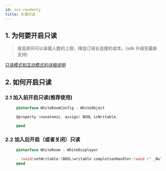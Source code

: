 ```yaml
---
id: ios-readonly
title: 大课只读
---
```

## 1. 为何要开启只读

> 提高房间可以承载人数的上限，降低订阅长连接的成本。(sdk 升级到最新支持)

[只读模式和互动模式的详细说明](/docs/faq/large-class/)

## 2. 如何开启只读

### 2.1 加入前开启只读(推荐使用)

``` Objective-C
     @interface WhiteRoomConfig : WhiteObject

     @property (nonatomic, assign) BOOL isWritable;

     @end

```

### 2.2 加入后开启（或者关闭）只读

``` Objective-C
     @interface WhiteRoom : WhiteDisplayer

     - (void)setWritable:(BOOL)writable completionHandler:(void (^ _Nullable)(BOOL isWritable, NSError * _Nullable error))completionHandler;
     @end
```
